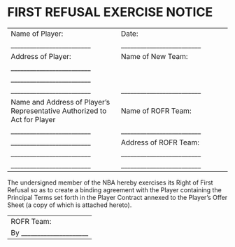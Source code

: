 # FIRST REFUSAL EXERCISE NOTICE

|                               |                               |
| ----------------------------- | ----------------------------- |
| Name of Player:               | Date:                         |
| _________________________     | _________________________     |
| Address of Player:            | Name of New Team:             |
| _________________________     |                               |
| _________________________     |                               |
| _________________________     | _________________________     |
| Name and Address of Player's Representative Authorized to Act for Player | Name of ROFR Team: |
| _________________________     | _________________________     |
| _________________________     | Address of ROFR Team:         |
| _________________________     | _________________________     |
| _________________________     | _________________________     |


The undersigned member of the NBA hereby exercises its Right of First Refusal so as to create a binding agreement with the Player containing the Principal Terms set forth in the Player Contract annexed to the Player’s Offer Sheet (a copy of which is attached hereto).

|                          |
| :----------------------- |
| ROFR Team:               |
| By _____________________ |
